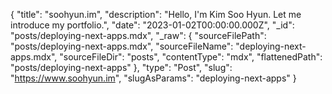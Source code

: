 {
  "title": "soohyun.im",
  "description": "Hello, I'm Kim Soo Hyun. Let me introduce my portfolio.",
  "date": "2023-01-02T00:00:00.000Z",
  "_id": "posts/deploying-next-apps.mdx",
  "_raw": {
    "sourceFilePath": "posts/deploying-next-apps.mdx",
    "sourceFileName": "deploying-next-apps.mdx",
    "sourceFileDir": "posts",
    "contentType": "mdx",
    "flattenedPath": "posts/deploying-next-apps"
  },
  "type": "Post",
  "slug": "https://www.soohyun.im",
  "slugAsParams": "deploying-next-apps"
}
